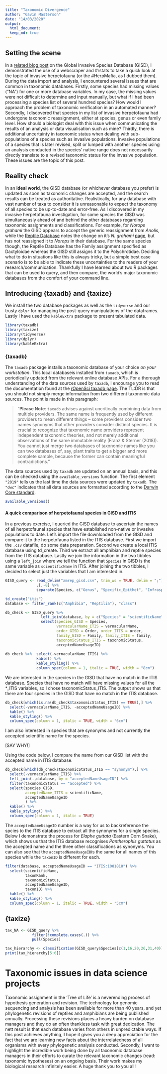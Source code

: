 ```yaml
---
title: "Taxonomic Divergence"
author: "Gavin Masterson"
date: "14/03/2020"
output: 
  html_document:
  keep_md: true
---
```


## Setting the scene

In a [related blog post]() on the Global Invasive Species Database (GISD), I demonstrated the use of a webscraper and #rstats to take a quick look at the topic of invasive herpetofauna (or the #HerpMafia, as I dubbed them). During the data import and analysis, I encountered several issues that are common in taxonomic databases. Firstly, some species had missing values ("NA") for one or more database variables. In my case, the missing values were not difficult to determine and input manually, but what if I had been processing a species list of several hundred species? How would I approach the problem of taxonomic verification in an automated manner? Secondly, I discovered that species in my list of invasive herpetofauna had undergone taxonomic reassignment, either at species, genus or even family level. How should a biologist deal with this issue when communicating the results of an analysis or data visualisation such as mine? Thirdly, there is additional uncertainty in taxonomic status when dealing with sub-populations of a species such as invasive populations. Invasive populations of a species that is later revised, split or lumped with another species using an analysis conducted in the species' native range does not necessarily directly translate to a revised taxonomic status for the invasive population. These issues are the topic of this post.

## Reality check

In an **ideal world**, the GISD database (or whichever database you prefer) is updated as soon as taxonomic changes are accepted, and the search results can be treated as authoritative. Realistically, for any database with  vast number of taxa to consider it is unreasonable to expect the taxonomy of all species to be up-to-date and error-free. As I discovered in my invasive herpetofauna investigation, for some species the GISD was simultaneously ahead of and behind the other databases regarding taxonomic assignments and classifications. For example, for *Norops grahami* the GISD appears to accept the generic reassignment from *Anolis*, while the [Reptile Database](http://www.reptile-database.org/) notes the change on it's *N. grahami* [page](http://reptile-database.reptarium.cz/species?genus=Anolis&species=grahami&search_param=%28%28search%3D%27anolis+grahami%27%29%29), but has not reassigned it to *Norops* in their database. For the same species though, the Reptile Database has the Family assignment specified as Dactyloidae whereas the GISD still assigns it to the Polychrotidae. Deciding what to do in situations like this is always tricky, but a simple best case scenario is to be able to indicate these uncertainties to the readers of your research/communication. Thankfully I have learned about two R packages that can be used to query, and then compare, the world's major taxonomic databases from the comfort of your command line.

## Introducing {taxadb} and {taxize}

We install the two database packages as well as the `tidyverse` and our trusty `dplyr` for managing the post-query manipulations of the dataframes. Lastly I have used the `kableExtra` package to present tabulated data.

```r
library(taxadb)
library(taxize)
library(tidyverse)
library(dplyr)
library(kableExtra)
```

### {taxadb}

The `taxadb` package installs a taxonomic database of your choice *on your workstation*. This local databaseis installed from `taxadb`, which is periodically updated from the relevant online database APIs. For a thorough understanding of the data sources used by `taxadb`, I encourage you to read the documentation found at the [rOpenSci taxadb page](https://docs.ropensci.org/taxadb/articles/data-sources.html). The TL:DR is that you should not simply merge information from two different taxonomic data sources. The point is made in this paragraph:

> "**Please Note**: `taxadb` advises against uncritically combining data from multiple providers. The same name is frequently used by different providers to mean different things – some providers consider two names synonyms that other providers consider distinct species. It is crucial to recognize that taxonomic name providers represent independent taxonomic theories, and not merely additional observations of the same immutable reality (Franz & Sterner (2018)). You cannot just merge two databases of taxonomic names like you can two databases of, say, plant traits to get a bigger and more complete sample, because the former can contain meaningful contradictions."

The data sources used by `taxadb` are updated on an annual basis, and this can be checked using the `available_versions` function. The first element `"2019"` tells us the last time the data sources were updated by `taxadb`. The `"dwc"` indicates that all data sources are formatted according to the [Darwin Core standard](https://dwc.tdwg.org/).

```r
available_versions()
```

#### A quick comparison of herpetofaunal species in GISD and ITIS 

In a previous exercise, I queried the GISD database to ascertain the names of all herpetofaunal species that have established non-native or invasive populations to date. Let's import the file downloaded from the GISD and compare it to the herpetofauna listed in the ITIS database. First we import the `.csv` datafile, do some data preparation. Second we create a local ITIS database using td_create. Third we extract all amphibian and reptile species from the ITIS database. Lastly we join the information in the two tibbles using a `left_join` where we tell the function that `Species` in GISD is the same variable as `scientificName` in ITIS. After joining the two tibbles, I decided to select just the variables that I am interested in.

```r

GISD_query <- read_delim("amrep_gisd.csv", trim_ws = TRUE, delim = ";") %>%
              .[,-8] %>% 
              separate(Species, c("Genus", "Specific_Epithet", "Infraspecific_Epithet"), sep = " ", remove = FALSE) 

td_create("itis")
database <- filter_rank(c("Amphibia", "Reptilia"), "class")

db_check <- GISD_query %>% 
                left_join(database, by = c("Species" = "scientificName")) %>%
                select(species_GISD = Species,
                       vernacularName_ITIS = vernacularName,
                       order_GISD = Order, order_ITIS = order,
                       family_GISD = Family, family_ITIS = family,
                       taxonomicStatus_ITIS = taxonomicStatus,
                       acceptedNameUsageID) 
                
db_check %>%  select(-vernacularName_ITIS) %>% 
              kable() %>% 
              kable_styling() %>% 
              column_spec(column = 1, italic = TRUE, width = "8cm")

```

We are interested in the species in the GISD that have no match in the ITIS database. Species that have no match will have missing values for all the *_ITIS variables, so I chose taxonomicStatus_ITIS. The output shows us that there are four species in the GISD that have no match in the ITIS database.

```r
db_check[which(is.na(db_check$taxonomicStatus_ITIS) == TRUE),] %>% 
  select(-vernacularName_ITIS, -acceptedNameUsageID) %>% 
  kable() %>% 
  kable_styling() %>% 
  column_spec(column = 1, italic = TRUE, width = "6cm")
```

I am also interested in species that are synonyms and not currently the accepted scientific name for the species.

[SAY WHY!]

Using the code below, I compare the name from our GISD list with the accepted name in ITIS database.

```r
db_check[which(db_check$taxonomicStatus_ITIS == "synonym"),] %>% 
  select(-vernacularName_ITIS) %>% 
  left_join(.,database, by = "acceptedNameUsageID") %>% 
  filter(taxonomicStatus == "accepted") %>% 
  select(species_GISD,
         acceptedName_ITIS = scientificName,
         acceptedNameUsageID
         ) %>% 
  kable() %>% 
  kable_styling() %>% 
  column_spec(column = 1, italic = TRUE)
```

The `acceptedNameUsageID` number is a way for us to backreference the spcies to the ITIS database to extract all the synonyms for a single species. Below I demonstrate the process for *Elaphe guttata* (Eastern Corn Snake), which shows us that the ITIS database recognises *Pantherophis guttatus* as the accepted name and the three other classifications as synonyms. You can also see that the `acceptedNameUsageID`is the same for all names of this species while the `taxonID` is different for each.

```r
filter(database, acceptedNameUsageID == "ITIS:1081818") %>% 
  select(scientificName,
         taxonRank,
         taxonomicStatus,
         acceptedNameUsageID,
         taxonID) %>% 
  kable() %>% 
  kable_styling() %>% 
  column_spec(column = 1, italic = TRUE, width = "5cm")
```

## {taxize}

```r
tax_NA <- GISD_query %>% 
            filter(!complete.cases(.)) %>% 
            pull(Species)

tax_hierarchy <- classification(GISD_query$Species[c(1,16,20,26,31,40)], db = 'itis')
print(tax_hierarchy[5:6])
```

# Taxonomic issues in data science projects

Taxonomic assignment in the 'Tree of Life' is a neverending process of hypothesis generation and revision. The technology for genomic sequencing and analysis has been available for more than 40 years, and yet phylogenetic revisions of reptiles and amphibians are being published annually. Processing these revisions places a heavy burden on database managers and they do an often thankless task with great dedication. The nett result is that each database varies from others in unpredictable ways. If this post achieves anything, I hope it gives you a deep appreciation for the fact that we are learning new facts about the interrelatedness of all organisms with every phylogenetic analysis conducted. Secondly, I want to highlight the incredible work being done by all taxonomic database managers in their efforts to curate the relevant taxonomic changes (read: taxonomic hypotheses) on an ongoing basis. Their work makes my biological research infinitely easier. A huge thank you to you all!